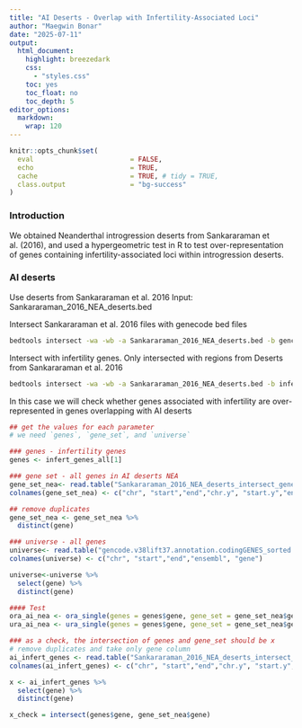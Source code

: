 ```yaml
---
title: "AI Deserts - Overlap with Infertility-Associated Loci"
author: "Maegwin Bonar"
date: "2025-07-11"
output:
  html_document:
    highlight: breezedark
    css:
      - "styles.css"
    toc: yes
    toc_float: no
    toc_depth: 5
editor_options:
  markdown:
    wrap: 120
---
```


```r
knitr::opts_chunk$set(
  eval                        = FALSE,
  echo                        = TRUE,
  cache                       = TRUE, # tidy = TRUE,
  class.output                = "bg-success"
)
```

### Introduction

We obtained Neanderthal introgression deserts from Sankararaman et al. (2016), and used a hypergeometric test in R to test over-representation of genes containing infertility-associated loci within introgression deserts.


### AI deserts

Use deserts from Sankararaman et al. 2016
Input: Sankararaman_2016_NEA_deserts.bed

Intersect Sankararaman et al. 2016 files with genecode bed files
```bash

bedtools intersect -wa -wb -a Sankararaman_2016_NEA_deserts.bed -b gencode.v38lift37.annotation.codingGENES_sorted.bed > Sankararaman_2016_NEA_deserts_intersect_genes.bed

```

Intersect with infertility genes. Only intersected with regions from Deserts from Sankararaman et al. 2016 
```bash

bedtools intersect -wa -wb -a Sankararaman_2016_NEA_deserts.bed -b infertility_genes.bed > Sankararaman_2016_NEA_intersect_infertilitygenes_2025.bed

```

In this case we will check whether genes associated with infertility are over-represented in genes overlapping with AI deserts
```r

## get the values for each parameter
# we need `genes`, `gene_set`, and `universe`

### genes - infertility genes
genes <- infert_genes_all[1]

### gene set - all genes in AI deserts NEA
gene_set_nea<- read.table("Sankararaman_2016_NEA_deserts_intersect_genes.bed", header = FALSE)
colnames(gene_set_nea) <- c("chr", "start","end","chr.y", "start.y","end.y","ensembl", "gene")

## remove duplicates
gene_set_nea <- gene_set_nea %>%
  distinct(gene)

### universe - all genes
universe<- read.table("gencode.v38lift37.annotation.codingGENES_sorted.bed", header = FALSE)
colnames(universe) <- c("chr", "start","end","ensembl", "gene")

universe<-universe %>%
  select(gene) %>%
  distinct(gene)

#### Test
ora_ai_nea <- ora_single(genes = genes$gene, gene_set = gene_set_nea$gene, universe = universe$gene)
ura_ai_nea <- ura_single(genes = genes$gene, gene_set = gene_set_nea$gene, universe = universe$gene)

### as a check, the intersection of genes and gene_set should be x
# remove duplicates and take only gene column
ai_infert_genes <- read.table("Sankararaman_2016_NEA_deserts_intersect_infertilitygenes.bed", header = FALSE)
colnames(ai_infert_genes) <- c("chr", "start","end","chr.y", "start.y","end.y","ensembl", "gene")

x <- ai_infert_genes %>%
  select(gene) %>%
  distinct(gene)

x_check = intersect(genes$gene, gene_set_nea$gene)

```
